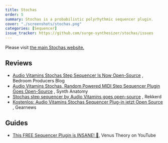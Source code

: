 ```yaml
---
title: Stochas
order: 5
summary: Stochas is a probabilistic polyrhythmic sequencer plugin.
cover: "./screenshots/stochas.png"
categories: [Sequencer]
issue_tracker: https://github.com/surge-synthesizer/stochas/issues
---
```


Please visit [the main Stochas website.](https://stochas.org)

## Reviews

-   [Audio Vitamins Stochas Step Sequencer Is Now Open-Source](https://bedroomproducersblog.com/2020/08/23/stochas-open-source/)
    , Bedroom Producers Blog
-   [Audio Vitamins Stochas, Random Powered MIDI Step Sequencer Plugin Goes Open-Source](https://www.synthanatomy.com/2020/08/audio-vitamins-stochas-random-powered-midi-step-sequencer-plugin-goes-open-source.html)
    , Synth Anatomy
-   [Stochas step sequencer by Audio Vitamins goes open-source](https://rekkerd.org/stochas-step-sequencer-by-audio-vitamins-goes-open-source/)
    , Rekkerd
-   [Kostenlos: Audio Vitamins Stochas Sequencer Plug-in jetzt Open Source](https://www.gearnews.de/kostenlos-audio-vitamins-stochas-sequencer-plug-in-open-source/)
    , Gearnews

## Guides

-   [This FREE Sequencer Plugin is INSANE! 🤯](https://www.youtube.com/watch?v=Wyx8cz7oxLI), Venus Theory on YouTube
